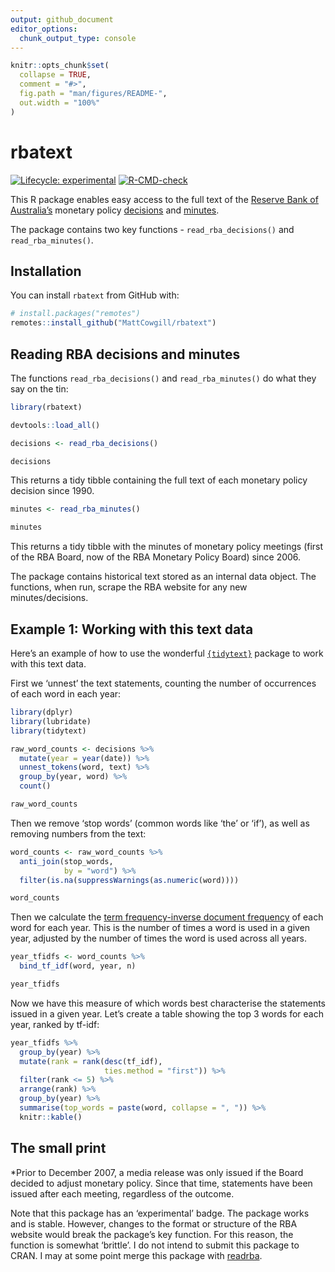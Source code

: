 ```yaml
---
output: github_document
editor_options: 
  chunk_output_type: console
---
```


<!-- README.md is generated from README.Rmd. Please edit that file -->

```r
knitr::opts_chunk$set(
  collapse = TRUE,
  comment = "#>",
  fig.path = "man/figures/README-",
  out.width = "100%"
)
```

# rbatext

<!-- badges: start -->
[![Lifecycle: experimental](https://img.shields.io/badge/lifecycle-experimental-orange.svg)](https://lifecycle.r-lib.org/articles/stages.html#experimental)
[![R-CMD-check](https://github.com/MattCowgill/rbatext/actions/workflows/R-CMD-check.yaml/badge.svg)](https://github.com/MattCowgill/rbatext/actions/workflows/R-CMD-check.yaml)
<!-- badges: end -->

This R package enables easy access to the full text of the [Reserve Bank of Australia's](https://www.rba.gov.au/) monetary policy [decisions](https://www.rba.gov.au/monetary-policy/int-rate-decisions/2025/) and [minutes](https://www.rba.gov.au/monetary-policy/rba-board-minutes/2025/).  

The package contains two key functions - `read_rba_decisions()` and `read_rba_minutes()`.

## Installation

You can install `rbatext` from GitHub with:

``` r
# install.packages("remotes")
remotes::install_github("MattCowgill/rbatext")
```

## Reading RBA decisions and minutes

The functions `read_rba_decisions()` and `read_rba_minutes()` do what they say on the tin:

```r
library(rbatext)
```
```r
devtools::load_all()
```
```r
decisions <- read_rba_decisions()

decisions
```

This returns a tidy tibble containing the full text of each monetary policy decision since 1990. 

```r
minutes <- read_rba_minutes()

minutes
```

This returns a tidy tibble with the minutes of monetary policy meetings (first of the RBA Board, now of the RBA Monetary Policy Board) since 2006.

The package contains historical text stored as an internal data object. The functions, when run, scrape the RBA website for any new minutes/decisions.

## Example 1: Working with this text data

Here's an example of how to use the wonderful [`{tidytext}`](https://www.tidytextmining.com) package to work with this text data. 

First we 'unnest' the text statements, counting the number of occurrences of each word in each year:
```r
library(dplyr)
library(lubridate)
library(tidytext)

raw_word_counts <- decisions %>% 
  mutate(year = year(date)) %>% 
  unnest_tokens(word, text) %>% 
  group_by(year, word) %>% 
  count() 

raw_word_counts
```

Then we remove 'stop words' (common words like 'the' or 'if'), as well as removing numbers from the text:

```r
word_counts <- raw_word_counts %>% 
  anti_join(stop_words,
            by = "word") %>% 
  filter(is.na(suppressWarnings(as.numeric(word))))

word_counts

```

Then we calculate the [term frequency-inverse document frequency](https://www.tidytextmining.com/tfidf) of each word for each year. This is the number of times a word is used in a given year, adjusted by the number of times the word is used across all years.

```r

year_tfidfs <- word_counts %>% 
  bind_tf_idf(word, year, n)

year_tfidfs

```

Now we have this measure of which words best characterise the statements issued in a given year. Let's create a table showing the top 3 words for each year, ranked by tf-idf:

```r
year_tfidfs %>% 
  group_by(year) %>% 
  mutate(rank = rank(desc(tf_idf),
                     ties.method = "first")) %>% 
  filter(rank <= 5) %>% 
  arrange(rank) %>% 
  group_by(year) %>% 
  summarise(top_words = paste(word, collapse = ", ")) %>% 
  knitr::kable()
```


## The small print 
*Prior to December 2007, a media release was only issued if the Board decided to adjust monetary policy. Since that time, statements have been issued after each meeting, regardless of the outcome.

Note that this package has an 'experimental' badge. The package works and is stable. However, changes to the format or structure of the RBA website would break the package's key function. For this reason, the function is somewhat 'brittle'. I do not intend to submit this package to CRAN. I may at some point merge this package with [readrba](https://github.com/MattCowgill/readrba).
